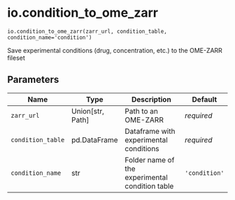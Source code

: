 # io.condition_to_ome_zarr { #operetta_compose.io.condition_to_ome_zarr }

`io.condition_to_ome_zarr(zarr_url, condition_table, condition_name='condition')`

Save experimental conditions (drug, concentration, etc.) to the OME-ZARR fileset

## Parameters

| Name              | Type               | Description                                     | Default       |
|-------------------|--------------------|-------------------------------------------------|---------------|
| `zarr_url`        | Union\[str, Path\] | Path to an OME-ZARR                             | _required_    |
| `condition_table` | pd.DataFrame       | Dataframe with experimental conditions          | _required_    |
| `condition_name`  | str                | Folder name of the experimental condition table | `'condition'` |